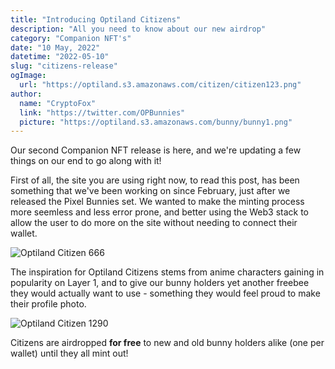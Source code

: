 ```yaml
---
title: "Introducing Optiland Citizens"
description: "All you need to know about our new airdrop"
category: "Companion NFT's"
date: "10 May, 2022"
datetime: "2022-05-10"
slug: "citizens-release"
ogImage:
  url: "https://optiland.s3.amazonaws.com/citizen/citizen123.png"
author:
  name: "CryptoFox"
  link: "https://twitter.com/OPBunnies"
  picture: "https://optiland.s3.amazonaws.com/bunny/bunny1.png"
---
```


Our second Companion NFT release is here, and we're updating a few things on our end to go along with it!

First of all, the site you are using right now, to read this post, has been something that we've been working on since February, just after we released the Pixel Bunnies set. We wanted to make the minting process more seemless and less error prone, and better using the Web3 stack to allow the user to do more on the site without needing to connect their wallet.

![Optiland Citizen 666](https://optiland.s3.amazonaws.com/citizen/citizen666.png)

The inspiration for Optiland Citizens stems from anime characters gaining in popularity on Layer 1, and to give our bunny holders yet another freebee they would actually want to use - something they would feel proud to make their profile photo.

![Optiland Citizen 1290](https://optiland.s3.amazonaws.com/citizen/citizen1290.png)

Citizens are airdropped **for free** to new and old bunny holders alike (one per wallet) until they all mint out!
